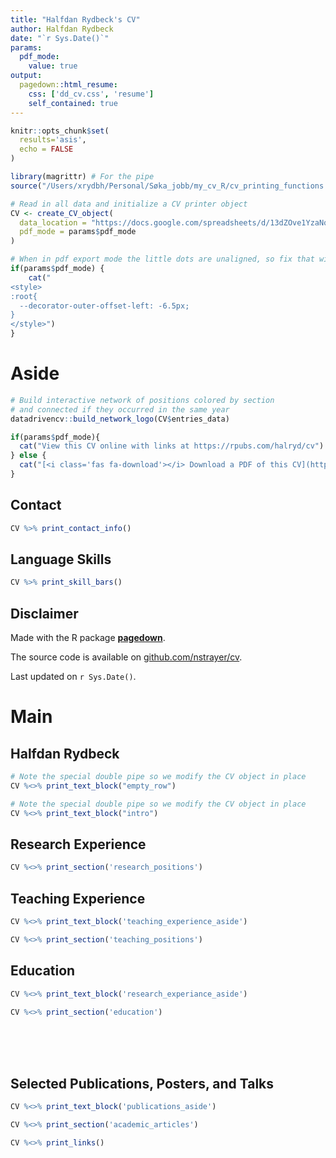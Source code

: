 ```yaml
---
title: "Halfdan Rydbeck's CV"
author: Halfdan Rydbeck
date: "`r Sys.Date()`"
params:
  pdf_mode:
    value: true
output:
  pagedown::html_resume:
    css: ['dd_cv.css', 'resume']
    self_contained: true
---
```


```r
knitr::opts_chunk$set(
  results='asis', 
  echo = FALSE
)

library(magrittr) # For the pipe
source("/Users/xrydbh/Personal/Søka_jobb/my_cv_R/cv_printing_functions.r")

# Read in all data and initialize a CV printer object
CV <- create_CV_object(
  data_location = "https://docs.google.com/spreadsheets/d/13dZOve1YzaNqi46OtVhvU48GUn_SRoEn92tvQuxfoG8/edit?usp=sharing",  
  pdf_mode = params$pdf_mode
)

```


```r
# When in pdf export mode the little dots are unaligned, so fix that with some conditional CSS.
if(params$pdf_mode) {
    cat("
<style>
:root{
  --decorator-outer-offset-left: -6.5px;
}
</style>")
}
```


Aside
================================================================================

```r
# Build interactive network of positions colored by section
# and connected if they occurred in the same year
datadrivencv::build_network_logo(CV$entries_data)
```


```r
if(params$pdf_mode){
  cat("View this CV online with links at https://rpubs.com/halryd/cv")
} else {
  cat("[<i class='fas fa-download'></i> Download a PDF of this CV](https://github.com/halryd/cv/blob/main/hrydbeck_cv.pdf)")
}
```

Contact {#contact}
--------------------------------------------------------------------------------

```r
CV %>% print_contact_info()
```



Language Skills {#skills}
--------------------------------------------------------------------------------

```r
CV %>% print_skill_bars()
```



Disclaimer {#disclaimer}
--------------------------------------------------------------------------------

Made with the R package [**pagedown**](https://github.com/rstudio/pagedown). 

The source code is available on [github.com/nstrayer/cv](https://github.com/nstrayer/cv).

Last updated on `r Sys.Date()`.


Main
================================================================================

Halfdan Rydbeck {#title}
--------------------------------------------------------------------------------

<!-- Profile {#subtitle} -->
<!-- -------------------------------------------------------------------------------- -->


```r
# Note the special double pipe so we modify the CV object in place
CV %<>% print_text_block("empty_row") 
```


```r
# Note the special double pipe so we modify the CV object in place
CV %<>% print_text_block("intro") 
```

Research Experience {data-icon=laptop}
--------------------------------------------------------------------------------


```r
CV %<>% print_section('research_positions')
```

Teaching Experience {data-icon=chalkboard-teacher}
--------------------------------------------------------------------------------

::: aside
```r
CV %<>% print_text_block('teaching_experience_aside')
```
:::

```r
CV %<>% print_section('teaching_positions')
```


Education {data-icon=graduation-cap data-concise=true}
--------------------------------------------------------------------------------

::: aside
```r
CV %<>% print_text_block('research_experiance_aside')
```
:::

```r
CV %<>% print_section('education')
```



<!-- Industry Experience {data-icon=suitcase} -->
<!-- -------------------------------------------------------------------------------- -->

<!-- ::: aside -->
<!-- ```{r} -->
<!-- CV %<>% print_text_block('industy_experience_aside') -->
<!-- ``` -->
<!-- ::: -->

<!-- ```{r} -->
<!-- CV %<>% print_section('industry_positions') -->
<!-- ``` -->

<!-- These breaks just force a new page so section doesnt get cut off -->
<br>
<br>
<br>




<!-- Selected Data Science Writing {data-icon=chart-line} -->
<!-- -------------------------------------------------------------------------------- -->

<!-- ::: aside -->
<!-- ```{r} -->
<!-- CV %<>% print_text_block('data_science_writing_aside') -->
<!-- ``` -->
<!-- ::: -->

<!-- ```{r} -->
<!-- CV %<>% print_section('data_science_writings') -->
<!-- ``` -->



<!-- Selected Press (About)  {data-icon=newspaper} -->
<!-- -------------------------------------------------------------------------------- -->

<!-- ```{r} -->
<!-- CV %<>% print_section('about_me_press') -->
<!-- ``` -->


<!-- <br> -->
<!-- <br> -->


<!-- Selected Press (By)  {data-icon=newspaper} -->
<!-- -------------------------------------------------------------------------------- -->

<!-- ```{r} -->
<!-- CV %<>% print_section('by_me_press') -->
<!-- ``` -->



Selected Publications, Posters, and Talks {data-icon=book}
--------------------------------------------------------------------------------

::: aside
```r
CV %<>% print_text_block('publications_aside')
```
:::

```r
CV %<>% print_section('academic_articles')
```


```r
CV %<>% print_links()
```


